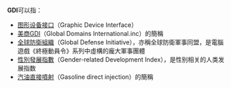 '''GDI'''可以指：
*[[图形设备接口|图形设备接口]]（Graphic Device Interface）
*[[美商GDI|美商GDI]]（Global Domains International.inc）的簡稱
*[[全球防衛組織|全球防衛組織]]（Global Defense Initiative），亦稱全球防衛軍事同盟，是電腦遊戲《終極動員令》系列中虛構的龐大軍事團體
*[[性別發展指數|性別發展指數]]（Gender-related Development Index），是性别相关的人类发展指数
*[[汽油直接噴射|汽油直接噴射]]（Gasoline direct injection）的簡稱

{{disambig|Cat=三字拉丁字母缩写消歧义}}